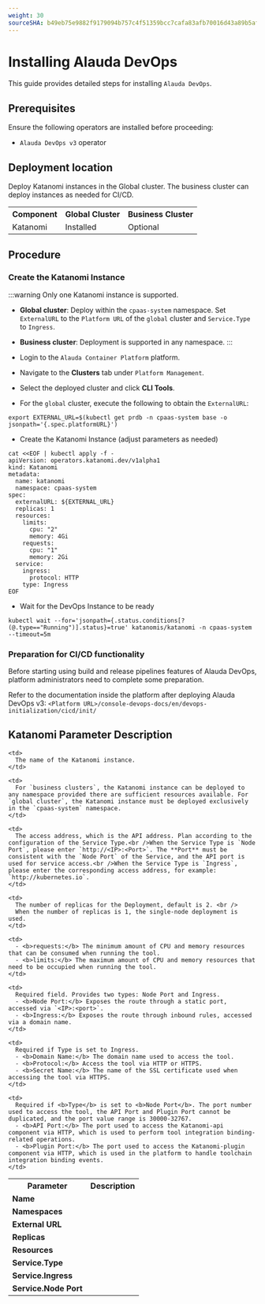 ```yaml
---
weight: 30
sourceSHA: b49eb75e9882f9179094b757c4f51359bcc7cafa83afb70016d43a89b5af8c52
---
```


# Installing Alauda DevOps

This guide provides detailed steps for installing `Alauda DevOps`.

## Prerequisites

Ensure the following operators are installed before proceeding:

- `Alauda DevOps v3` operator

## Deployment location

Deploy Katanomi instances in the Global cluster. The business cluster can deploy instances as needed for CI/CD.

<table>
  <tr>
    <th style={{ whiteSpace: 'nowrap' }}>Component</th>
    <th style={{ whiteSpace: 'nowrap' }}>Global Cluster</th>
    <th style={{ whiteSpace: 'nowrap' }}>Business Cluster</th>
  </tr>
  <tr>
    <td>Katanomi</td>
    <td>Installed</td>
    <td>Optional</td>
  </tr>
</table>

## Procedure

<Steps>

  ### Create the Katanomi Instance 

  :::warning
  Only one Katanomi instance is supported.

  - **Global cluster**: Deploy within the `cpaas-system` namespace. Set `ExternalURL` to the `Platform URL` of the `global` cluster and `Service.Type` to `Ingress`.
  - **Business cluster**: Deployment is supported in any namespace.
  :::

  - Login to the `Alauda Container Platform`  platform.
  - Navigate to the **Clusters** tab under `Platform Management`.
  - Select the deployed cluster and click **CLI Tools**.
  - For the `global` cluster, execute the following to obtain the `ExternalURL`:


  ```shell
  export EXTERNAL_URL=$(kubectl get prdb -n cpaas-system base -o jsonpath='{.spec.platformURL}')
  ```

  - Create the Katanomi Instance (adjust parameters as needed)

  ```shell
  cat <<EOF | kubectl apply -f -
  apiVersion: operators.katanomi.dev/v1alpha1
  kind: Katanomi
  metadata:
    name: katanomi
    namespace: cpaas-system
  spec:
    externalURL: ${EXTERNAL_URL}
    replicas: 1
    resources:
      limits:
        cpu: "2"
        memory: 4Gi
      requests:
        cpu: "1"
        memory: 2Gi
    service:
      ingress:
        protocol: HTTP
      type: Ingress
  EOF
  ```

  - Wait for the DevOps Instance to be ready
  ```shell
  kubectl wait --for='jsonpath={.status.conditions[?(@.type=="Running")].status}=true' katanomis/katanomi -n cpaas-system --timeout=5m
  ```

  ### Preparation for CI/CD functionality

  Before starting using build and release pipelines features of Alauda DevOps, platform administrators need to complete some preparation.

  Refer to the documentation inside the platform after deploying Alauda DevOps v3: `<Platform URL>/console-devops-docs/en/devops-initialization/cicd/init/`
  
</Steps>

## Katanomi Parameter Description

<table>
  <tr>
    <th style={{ whiteSpace: 'nowrap' }}>Parameter</th>
    <th style={{ whiteSpace: 'nowrap' }}>Description</th>
  </tr>

  <tr>
    <td><b>Name</b></td>

    <td>
      The name of the Katanomi instance.
    </td>
  </tr>

  <tr>
    <td><b>Namespaces</b></td>

    <td>
      For `business clusters`, the Katanomi instance can be deployed to any namespace provided there are sufficient resources available. For `global cluster`, the Katanomi instance must be deployed exclusively in the `cpaas-system` namespace.
    </td>
  </tr>

  <tr>
    <td><b>External URL</b></td>

    <td>
      The access address, which is the API address. Plan according to the configuration of the Service Type.<br />When the Service Type is `Node Port`, please enter `http://<IP>:<Port>`. The **Port** must be consistent with the `Node Port` of the Service, and the API port is used for service access.<br />When the Service Type is `Ingress`, please enter the corresponding access address, for example: `http://kubernetes.io`.
    </td>
  </tr>

  <tr>
    <td><b>Replicas</b></td>

    <td>
      The number of replicas for the Deployment, default is 2. <br />
      When the number of replicas is 1, the single-node deployment is used.
    </td>
  </tr>

  <tr>
    <td><b>Resources</b></td>

    <td>
      - <b>requests:</b> The minimum amount of CPU and memory resources that can be consumed when running the tool.
      - <b>limits:</b> The maximum amount of CPU and memory resources that need to be occupied when running the tool.
    </td>
  </tr>

  <tr>
    <td><b>Service.Type	</b></td>

    <td>
      Required field. Provides two types: Node Port and Ingress.
      - <b>Node Port:</b> Exposes the route through a static port, accessed via `<IP>:<port>`.
      - <b>Ingress:</b> Exposes the route through inbound rules, accessed via a domain name.
    </td>
  </tr>

  <tr>
    <td><b>Service.Ingress</b></td>

    <td>
      Required if Type is set to Ingress.
      - <b>Domain Name:</b> The domain name used to access the tool.
      - <b>Protocol:</b> Access the tool via HTTP or HTTPS.
      - <b>Secret Name:</b> The name of the SSL certificate used when accessing the tool via HTTPS.
    </td>
  </tr>

  <tr>
    <td><b>Service.Node Port</b></td>

    <td>
      Required if <b>Type</b> is set to <b>Node Port</b>. The port number used to access the tool, the API Port and Plugin Port cannot be duplicated, and the port value range is 30000-32767.
      - <b>API Port:</b> The port used to access the Katanomi-api component via HTTP, which is used to perform tool integration binding-related operations.
      - <b>Plugin Port:</b> The port used to access the Katanomi-plugin component via HTTP, which is used in the platform to handle toolchain integration binding events.
    </td>
  </tr>
</table>
